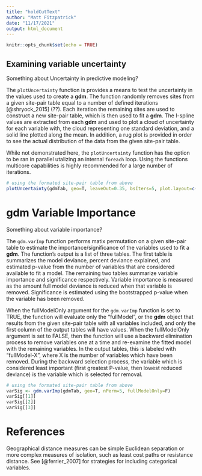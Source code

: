 ```yaml
---
title: "holdCutText"
author: "Matt Fitzpatrick"
date: "11/17/2021"
output: html_document
---
```


```r
knitr::opts_chunk$set(echo = TRUE)
```

\pagebreak  

## Examining variable uncertainty

Something about Uncertainty in predictive modeling?

The `plotUncertainty` function is provides a means to test the uncertainty in the values used to create a **gdm**. The function randomly removes sites from a given site-pair table equal to a number of defined iterations [@shryock_2015] (??). Each iteration the remaining sites are used to construct a new site-pair table, which is then used to fit a **gdm**. The I-spline values are extracted from each **gdm** and used to plot a cloud of uncertainty for each variable with, the cloud representing one standard deviation, and a solid line plotted along the mean. In addition, a rug plot is provided in order to see the actual distribution of the data from the given site-pair table.

While not demonstrated here, the `plotUncertainty` function has the option to be ran in parallel utalizing an internal `foreach` loop. Using the functions multicore capabilities is highly recommended for a large number of iterations. 

```r
# using the formated site-pair table from above
plotUncertainty(gdmTab, geo=T, leaveOut=0.35, bsIters=5, plot.layout=c(4,3))
```

\pagebreak

\pagebreak  

# **gdm** Variable Importance

Something about variable importance? 

The `gdm.varImp` function performs matix permutation on a given site-pair table to estimate the importance/significance of the variables used to fit a **gdm**. The function's output is a list of three tables. The first table is summarizes the model deviance, percent deviance explained, and estimated p-value from the number of variables that are considered available to fit a model. The remaining two tables summarize variable importance and significance respectively. Variable importance is measured as the amount full model deviance is reduced when that variable is removed. Significance is estimated using the bootstrapped p-value when the variable has been removed. 

When the fullModelOnly argument for the `gdm.varImp` function is set to TRUE, the function will evaluate only the "fullModel", or the **gdm** object that results from the given site-pair table with all variables included, and only the first column of the output tables will have values. When the fullModelOnly argument is set to FALSE, then the function will use a backward elimination process to remove variables one at a time and re-examine the fitted model with the remaining variables. In the output tables, this is labeled with "fullModel-X", where X is the number of variables which have been removed. During the backward selection process, the variable which is considered least important (first greatest P-value, then lowest reduced deviance) is the variable which is selected for removal. 

```r
# using the formated site-pair table from above
varSig <- gdm.varImp(gdmTab, geo=T, nPerm=5, fullModelOnly=F)
varSig[[1]]
varSig[[2]]
varSig[[3]]
```



# References


Geographical distance measures can be simple Euclidean separation or more complex measures of isolation, such as least cost paths or resistance distance. See [@ferrier_2007] for strategies for including categorical variables. 
